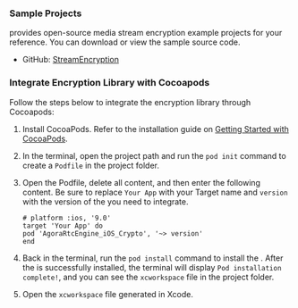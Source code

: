 <PlatformWrapper platform="macos">

### Sample Projects

<Vg k="COMPANY" /> provides open-source media stream encryption example projects for your reference. You can download or view the sample source code.

* GitHub: [StreamEncryption](https://github.com/AgoraIO/API-Examples/tree/main/macOS/APIExample/Examples/Advanced/StreamEncryption)

### Integrate Encryption Library with Cocoapods
Follow the steps below to integrate the encryption library through Cocoapods:

1. Install CocoaPods. Refer to the installation guide on [Getting Started with CocoaPods](https://guides.cocoapods.org/using/getting-started.html#getting-started).

1. In the terminal, open the project path and run the `pod init` command to create a `Podfile` in the project folder.

1. Open the Podfile, delete all content, and then enter the following content. Be sure to replace `Your App` with your Target name and `version` with the version of the <Vpd k="SDK"/> you need to integrate.
    ```shell
    # platform :ios, '9.0'
    target 'Your App' do
    pod 'AgoraRtcEngine_iOS_Crypto', '~> version'
    end
    ```
1. Back in the terminal, run the `pod install` command to install the <Vg k="COMPANY" /> <Vpd k="SDK"/>. After the <Vpd k="SDK"/> is successfully installed, the terminal will display `Pod installation complete!`, and you can see the `xcworkspace` file in the project folder.

1. Open the `xcworkspace` file generated in Xcode.

</PlatformWrapper>